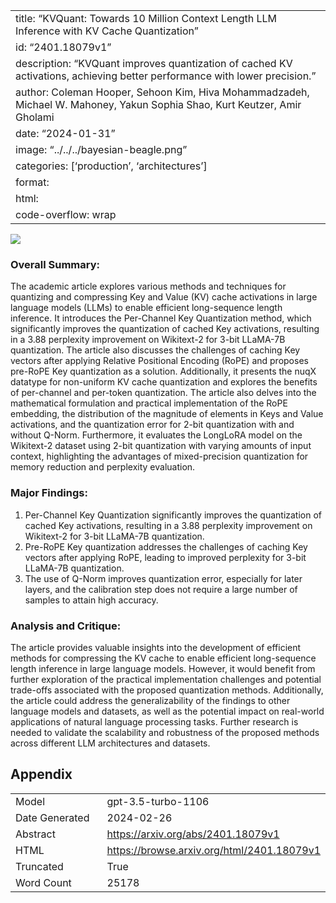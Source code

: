 
---
title: "KVQuant: Towards 10 Million Context Length LLM Inference with KV Cache Quantization"
id: "2401.18079v1"
description: "KVQuant improves quantization of cached KV activations, achieving better performance with lower precision."
author: Coleman Hooper, Sehoon Kim, Hiva Mohammadzadeh, Michael W. Mahoney, Yakun Sophia Shao, Kurt Keutzer, Amir Gholami
date: "2024-01-31"
image: "../../../bayesian-beagle.png"
categories: ['production', 'architectures']
format:
  html:
    code-overflow: wrap
---

![](../../../bayesian-beagle.png)

### Overall Summary:

The academic article explores various methods and techniques for quantizing and compressing Key and Value (KV) cache activations in large language models (LLMs) to enable efficient long-sequence length inference. It introduces the Per-Channel Key Quantization method, which significantly improves the quantization of cached Key activations, resulting in a 3.88 perplexity improvement on Wikitext-2 for 3-bit LLaMA-7B quantization. The article also discusses the challenges of caching Key vectors after applying Relative Positional Encoding (RoPE) and proposes pre-RoPE Key quantization as a solution. Additionally, it presents the nuqX datatype for non-uniform KV cache quantization and explores the benefits of per-channel and per-token quantization. The article also delves into the mathematical formulation and practical implementation of the RoPE embedding, the distribution of the magnitude of elements in Keys and Value activations, and the quantization error for 2-bit quantization with and without Q-Norm. Furthermore, it evaluates the LongLoRA model on the Wikitext-2 dataset using 2-bit quantization with varying amounts of input context, highlighting the advantages of mixed-precision quantization for memory reduction and perplexity evaluation.

### Major Findings:
1. Per-Channel Key Quantization significantly improves the quantization of cached Key activations, resulting in a 3.88 perplexity improvement on Wikitext-2 for 3-bit LLaMA-7B quantization.
2. Pre-RoPE Key quantization addresses the challenges of caching Key vectors after applying RoPE, leading to improved perplexity for 3-bit LLaMA-7B quantization.
3. The use of Q-Norm improves quantization error, especially for later layers, and the calibration step does not require a large number of samples to attain high accuracy.

### Analysis and Critique:
The article provides valuable insights into the development of efficient methods for compressing the KV cache to enable efficient long-sequence length inference in large language models. However, it would benefit from further exploration of the practical implementation challenges and potential trade-offs associated with the proposed quantization methods. Additionally, the article could address the generalizability of the findings to other language models and datasets, as well as the potential impact on real-world applications of natural language processing tasks. Further research is needed to validate the scalability and robustness of the proposed methods across different LLM architectures and datasets.

## Appendix

|          |          |
|----------|----------|
| Model     | gpt-3.5-turbo-1106       |
| Date Generated     | 2024-02-26       |
| Abstract | [https://arxiv.org/abs/2401.18079v1](https://arxiv.org/abs/2401.18079v1)        |
| HTML     | [https://browse.arxiv.org/html/2401.18079v1](https://browse.arxiv.org/html/2401.18079v1)       |
| Truncated       | True       |
| Word Count       | 25178       |